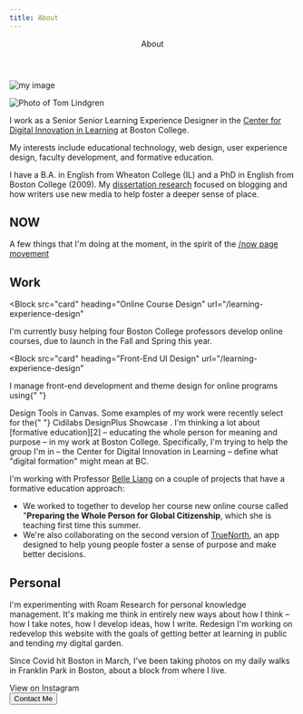```yaml
---
title: About
---
```


<Header
  as="h1"
  fontSize="5xl"
  mt="2"
  color="primary"
  textTransform="uppercase"
  fontWeight="extrabold"
>
  About
</Header>

<Box bg="tomato" w="25%" p={4} color="white" >

![my image](../images/timlindgren-photo.jpg)

</Box>

<Image
  style="borderRadius:200px"
  src="../images/leaf.jpg"
  alt="Photo of Tom Lindgren"
/>

I work as a Senior Senior Learning Experience Designer in the [Center for Digital Innovation in Learning][1] at Boston College.

My interests include educational technology, web design, user experience design, faculty development, and
formative education.

I have a B.A. in English from Wheaton College (IL) and a PhD in English from Boston College (2009). My [dissertation research][2] focused on blogging and how writers use new media to help foster a deeper sense of place.

[1]: https://www.bc.edu/cdil
[2]: https://mediakron.bc.edu/placeblogging

## NOW

A few things that I'm doing at the moment, in the spirit of the [/now page movement](https://sive.rs/nowff)

<Grid col="1|2" gap="8|12|16">
<Div>
<H2 mb="5" mt="8">Work </H2>

<Block
  src="card"
  heading="Online Course Design"
  url="/learning-experience-design"
>
  I'm currently busy helping four Boston College professors develop online
  courses, due to launch in the Fall and Spring this year.
</Block>

<Block
  src="card"
  heading="Front-End UI Design"
  url="/learning-experience-design"
>
  I manage front-end development and theme design for online programs using{" "}
  <Link href="Design Tools">Design Tools </Link> in Canvas. Some examples of my
  work were recently select for the{" "}
  <Link href="https://showcase.cidilabs.com/boston-college/">
    Cidilabs DesignPlus Showcase
  </Link>
  .
</Block>

<Block src="card" heading="Formative Education" url="/formative-education" >
I'm thinking a lot about [formative education][2] – educating the whole person for meaning and purpose – in my work at Boston College. Specifically, I'm trying to help the group I'm in – the Center for Digital Innovation in Learning – define what "digital formation" might mean at BC.

I'm working with Professor [Belle Liang][3] on a couple of projects that have a formative education approach:

- We worked to together to develop her course new online course called "**Preparing the Whole Person for Global Citizenship**, which she is teaching first time this summer.
- We're also collaborating on the second version of [TrueNorth][4], an app designed to help young people foster a sense of purpose and make better decisions.

</Block>

</Div>

<Div>

<H2 mb="5" mt="8">
  Personal
</H2>

<Block src="card" heading="Tools for Thinking" url="/formative-education">
  I'm experimenting with <Link href="/roam-research">Roam Research</Link> for
  personal knowledge management. It's making me think in entirely new ways about
  how I think – how I take notes, how I develop ideas, how I write.
</Block>

<Block src="card" heading="Website Redesign" url="/formative-education">
  Redesign I'm working on redevelop this website with the goals of getting
  better at learning in public and tending my digital garden.
</Block>

<Block src="card" heading="Photography">
  <P mt="0">
    Since Covid hit Boston in March, I've been taking photos on my daily walks
    in Franklin Park in Boston, about a block from where I live.
  </P>
  <Link
    href="https://www.instagram.com/timothylindgren"
    target="_blank"
    rel="noopener"
    d="flex"
    justifyContent="center|flex-start"
    alignContent="center"
    pb="4"
    color="secondary"
  >
    <Icon name="instagram" mr="2" />
    View on Instagram <Icon name="arrow-right" ml="1" />
  </Link>
</Block>

[1]: https://cidilabs.com/landing/design-tools/
[2]: https://www.bc.edu/content/bc-web/schools/lynch-school/about/Formative-Education.html
[3]: https://www.bc.edu/bc-web/schools/lynch-school/faculty-research/faculty-directory/belle-liang.html
[4]: https://www.findmytruenorth.org/
[5]: https://roamresearch.com/

</Div>
</Grid>

<Flexbox flexDirection="column|row" justifyContent="space-between" mt="8">
  <Button mb="6" as="a" href="/connect" variant="link">
    <Icon name="mail" mr="2" justifySelf="flex-start" /> Contact Me
  </Button>
</Flexbox>
